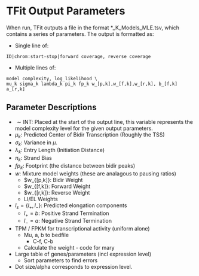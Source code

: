# TFit Output Parameters

When run, TFit outputs a file in the format *_K_Models_MLE.tsv, which contains a series of parameters. The output is formatted as:

- Single line of:
```
ID|chrom:start-stop|forward coverage, reverse coverage
```
- Multiple lines of:
```
model complexity, log_likelihood \
mu_k sigma_k lambda_k pi_k fp_k w_[p,k],w_[f,k],w_[r,k], b_[f,k] a_[r,k]
```

## Parameter Descriptions

- $\sim\text{INT}$: Placed at the start of the output line, this variable represents the model complexity level for the given output parameters.
- $\mu_k$: Predicted Center of Bidir Transcription (Roughly the TSS)
- $\sigma_k$: Variance in $\mu$.
- $\lambda_k$: Entry Length (Initiation Distance)
- $\pi_k$: Strand Bias
- $fp_k$: Footprint (the distance between bidir peaks) 
- $w$: Mixture model weights (these are analagous to pausing ratios)
  - $w_{[p,k]}: Bidir Weight
  - $w_{[f,k]}: Forward Weight
  - $w_{[r,k]}: Reverse Weight
  - LI/EL Weights
- $l_s = \{l_+,l_-\}$: Predicted elongation components
  - $l_+ = b$: Positive Strand Termination
  - $l_- = a$: Negative Strand Termination
    
- TPM / FPKM for transcriptional activity (uniform alone)
  - Mu, a, b to bedfile
    - C-f, C-b
  - Calculate the weight - code for mary
- Large table of genes/parameters (incl expression level)
  - Sort parameters to find errors
- Dot size/alpha corresponds to expression level.
